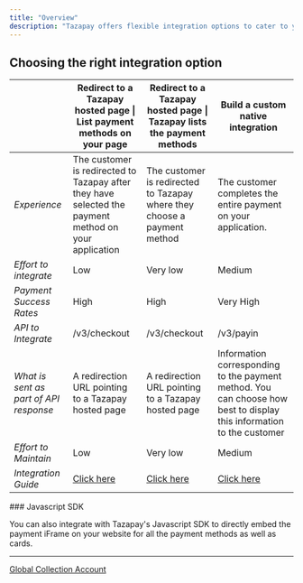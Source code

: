 ```yaml
---
title: "Overview"
description: "Tazapay offers flexible integration options to cater to your business needs and technical capabilities. You can either redirect to a  or build a . Tazapay also provides various  payment options to help you get started quickly."
---
```


## Choosing the right integration option

|                                        | Redirect to a Tazapay hosted page \| List payment methods on your page                                | Redirect to a Tazapay hosted page \| Tazapay lists the payment methods                | Build a custom native integration                                                                                    |
| -------------------------------------- | ----------------------------------------------------------------------------------------------------- | ------------------------------------------------------------------------------------- | -------------------------------------------------------------------------------------------------------------------- |
| *Experience*                           | The customer is redirected to Tazapay after they have selected the payment method on your application | The customer is redirected to Tazapay where they choose a payment method              | The customer completes the entire payment on your application.                                                       |
| *Effort to integrate*                  | Low                                                                                                   | Very low                                                                              | Medium                                                                                                               |
| *Payment Success Rates*                | High                                                                                                  | High                                                                                  | Very High                                                                                                            |
| *API to Integrate*                     | /v3/checkout                                                                                          | /v3/checkout                                                                          | /v3/payin                                                                                                            |
| *What is sent as part of API response* | A redirection URL pointing to a Tazapay hosted page                                                   | A redirection URL pointing to a Tazapay hosted page                                   | Information corresponding to the payment method. You can choose how best to display this information to the customer |
| *Effort to Maintain*                   | Low                                                                                                   | Very low                                                                              | Medium                                                                                                               |
| *Integration Guide*                    | [Click here](https://docs.tazapay.com/docs/list-the-payment-methods-on-your-own-page)                 | [Click here](https://docs.tazapay.com/docs/the-hosted-page-lists-the-payment-methods) | [Click here](https://docs.tazapay.com/docs/native-custom-integration)                                                |

<Check>
  ### Javascript SDK

  You can also integrate with Tazapay's Javascript SDK to directly embed the payment iFrame on your website for all the payment methods as well as cards.
</Check>

***

[Global Collection Account](/docs/global-collection-account)
